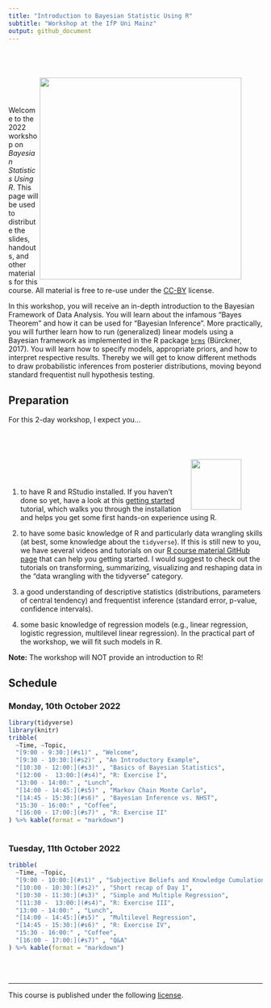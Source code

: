 ```yaml
---
title: "Introduction to Bayesian Statistic Using R"
subtitle: "Workshop at the IfP Uni Mainz"
output: github_document
---
```



<div style = "padding: 3em;">
<img src="https://upload.wikimedia.org/wikipedia/commons/a/a0/Prior%2C_Likelihood%2C_Posterior_schematic.svg" width = 400 align="right" />
</div>

Welcome to the 2022 workshop on *Bayesian Statistics Using R*. This page will be used to distribute the slides, handouts, and other materials for this course. All material is free to re-use under the [CC-BY](https://github.com/masurp/workshop_bayes/blob/main/LICENSE.md) license.

In this workshop, you will receive an in-depth introduction to the Bayesian Framework of Data Analysis. You will learn about the infamous "Bayes Theorem" and how it can be used for "Bayesian Inference".  More practically, you will further learn how to run (generalized) linear models using a Bayesian framework as implemented in the R package [`brms`](http://paul-buerkner.github.io/brms/index.html) (Bürckner, 2017). You will learn how to specify models, appropriate priors, and how to interpret respective results. Thereby we will get to know different methods to draw probabilistic inferences from posterier distributions, moving beyond standard frequentist null hypothesis testing.


## Preparation

For this 2-day workshop, I expect you... 

<div style = "padding: 3em;">
<img src="https://raw.githubusercontent.com/paul-buerkner/brms/master/man/figures/brms.png" width = 100 align="right" />
</div>

1. to have R and RStudio installed. If you haven't done so yet, have a look at this [getting started](https://github.com/ccs-amsterdam/r-course-material/blob/master/tutorials/R_basics_1_getting_started.md) tutorial, which walks you through the installation and helps you get some first hands-on experience using R. 

2. to have some basic knowledge of R and particularly data wrangling skills (at best, some knowledge about the `tidyverse`). If this is still new to you, we have several videos and tutorials on our [R course material GitHub page](https://github.com/ccs-amsterdam/r-course-material) that can help you getting started. I would suggest to check out the tutorials on transforming, summarizing, visualizing and reshaping data in the "data wrangling with the tidyverse" category. 

3. a good understanding of descriptive statistics (distributions, parameters of central tendency) and frequentist inference (standard error, p-value, confidence intervals).

4. some basic knowledge of regression models (e.g., linear regression, logistic regression, multilevel linear regression). In the practical part of the workshop, we will fit such models in R. 

**Note:** The workshop will NOT provide an introduction to R!


## Schedule

### Monday, 10th October 2022

```r
library(tidyverse)
library(knitr)
tribble(
  ~Time, ~Topic,
  "[9:00 - 9:30:](#s1)" , "Welcome", 
  "[9:30 - 10:30:](#s2)" , "An Introductory Example",  
  "[10:30 - 12:00:](#s3)" , "Basics of Bayesian Statistics",
  "[12:00 -  13:00:](#s4)", "R: Exercise I",
  "13:00 - 14:00:" , "Lunch",	
  "[14:00 - 14:45:](#s5)" , "Markov Chain Monte Carlo",
  "[14:45 - 15:30:](#s6)" , "Bayesian Inference vs. NHST", 
  "15:30 - 16:00:" , "Coffee",
  "[16:00 - 17:00:](#s7)" , "R: Exercise II"
) %>% kable(format = "markdown")
  
```


### Tuesday, 11th October 2022

```r
tribble(
  ~Time, ~Topic,
  "[9:00 - 10:00:](#s1)" , "Subjective Beliefs and Knowledge Cumulation", 
  "[10:00 - 10:30:](#s2)" , "Short recap of Day 1",  
  "[10:30 - 11:30:](#s3)" , "Simple and Multiple Regression",	
  "[11:30 -  13:00:](#s4)", "R: Exercise III",
  "13:00 - 14:00:" , "Lunch",	
  "[14:00 - 14:45:](#s5)" , "Multilevel Regression",	
  "[14:45 - 15:30:](#s6)" , "R: Exercise IV", 
  "15:30 - 16:00:" , "Coffee",
  "[16:00 - 17:00:](#s7)" , "Q&A"
) %>% kable(format = "markdown")
```

<br><br>
<hr>

<p style = "margin-left: auto; margin-right: 0;">
This course is published under the following [license](https://github.com/masurp/workshop_bayes/blob/main/LICENSE.md). 
</p>


